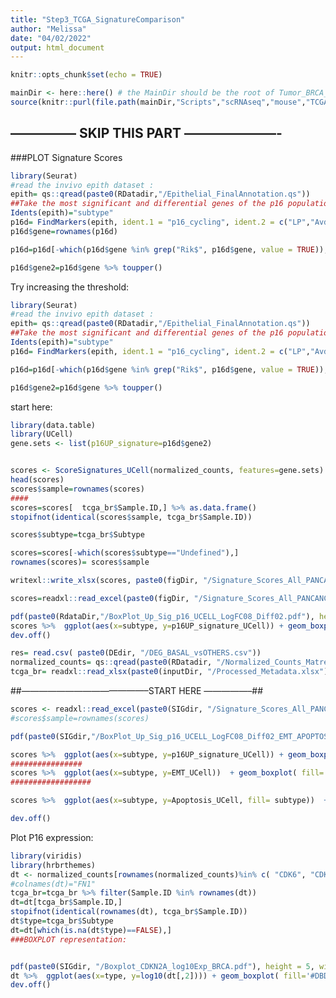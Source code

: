 ---
title: "Step3_TCGA_SignatureComparison"
author: "Melissa"
date: "04/02/2022"
output: html_document
---

```{r setup, include=FALSE}
knitr::opts_chunk$set(echo = TRUE)
```

```{r}
mainDir <- here::here() # the MainDir should be the root of Tumor_BRCA_P53:
source(knitr::purl(file.path(mainDir,"Scripts","scRNAseq","mouse","TCGA","Global_Variables_TCGA.Rmd"), quiet=TRUE))
```

## --------------- SKIP THIS PART ----------------------###
###PLOT Signature Scores  


```{r}
library(Seurat)
#read the invivo epith dataset :
epith= qs::qread(paste0(RDatadir,"/Epithelial_FinalAnnotation.qs"))
##Take the most significant and differential genes of the p16 population
Idents(epith)="subtype"
p16d= FindMarkers(epith, ident.1 = "p16_cycling", ident.2 = c("LP","Avd"), only.pos=TRUE, logfc.threshold = 0.8, min.diff.pct = 0.2)  %>% dplyr::filter(p_val_adj < 0.05) %>% rownames_to_column(var="gene")
p16d$gene=rownames(p16d)

p16d=p16d[-which(p16d$gene %in% grep("Rik$", p16d$gene, value = TRUE)),]

p16d$gene2=p16d$gene %>% toupper()

```

Try increasing the threshold:

```{r}
library(Seurat)
#read the invivo epith dataset :
epith= qs::qread(paste0(RDatadir,"/Epithelial_FinalAnnotation.qs"))
##Take the most significant and differential genes of the p16 population
Idents(epith)="subtype"
p16d= FindMarkers(epith, ident.1 = "p16_cycling", ident.2 = c("LP","Avd"), only.pos=TRUE, logfc.threshold = 1)  %>% dplyr::filter(p_val_adj < 0.05) %>% rownames_to_column(var="gene")

p16d=p16d[-which(p16d$gene %in% grep("Rik$", p16d$gene, value = TRUE)),]

p16d$gene2=p16d$gene %>% toupper()

```

start here:
```{r}
library(data.table)
library(UCell)
gene.sets <- list(p16UP_signature=p16d$gene2)


scores <- ScoreSignatures_UCell(normalized_counts, features=gene.sets) %>% as.data.frame()
head(scores)
scores$sample=rownames(scores)
####
scores=scores[  tcga_br$Sample.ID,] %>% as.data.frame()
stopifnot(identical(scores$sample, tcga_br$Sample.ID))

scores$subtype=tcga_br$Subtype

scores=scores[-which(scores$subtype=="Undefined"),]
rownames(scores)= scores$sample

writexl::write_xlsx(scores, paste0(figDir, "/Signature_Scores_All_PANCANCER_p16_EMT_Apop_ReducedGenes.xlsx"))

scores=readxl::read_excel(paste0(figDir, "/Signature_Scores_All_PANCANCER_p16_EMT_Apop_ReducedGenes.xlsx"))

pdf(paste0(RdataDir,"/BoxPlot_Up_Sig_p16_UCELL_LogFC08_Diff02.pdf"), height = 5, width =5)
scores %>%  ggplot(aes(x=subtype, y=p16UP_signature_UCell)) + geom_boxplot( fill='#DBD8D8', color="black") + ylab("P16Signature_UCell")  + ylab("UCELL_Up in P16 Signature")  +geom_jitter(data=scores,aes(x=subtype, y=p16UP_signature_UCell,color= subtype), size=1, alpha=0.9) + theme(legend.position = "none")  + scale_color_grey() +   gtheme + stat_compare_means(label = "p.signif", method = "wilcox.test", ref.group = "BRCA_Basal",aes(label=..p.adj..)) + themplot
dev.off()
```



```{r}
res= read.csv( paste0(DEdir, "/DEG_BASAL_vsOTHERS.csv"))
normalized_counts= qs::qread(paste0(RDatadir, "/Normalized_Counts_Matreix_BASALvsOthers.qs"))
tcga_br= readxl::read_xlsx(paste0(inputDir, "/Processed_Metadata.xlsx"))
```





##--------------------------------------------START HERE -----------------##

```{r}
scores <- readxl::read_excel(paste0(SIGdir, "/Signature_Scores_All_PANCANCER_p16_EMT_Apop.xlsx")) %>% as.data.frame()
#scores$sample=rownames(scores)
```


```{r}
pdf(paste0(SIGdir,"/BoxPlot_Up_Sig_p16_UCELL_LogFC08_Diff02_EMT_APOPTOSIS.pdf"), height = 5, width =5)

scores %>%  ggplot(aes(x=subtype, y=p16UP_signature_UCell)) + geom_boxplot( fill='#DBD8D8', color="black") + ylab("P16Signature_UCell")  + ylab("UCELL_Up in P16 Signature")  +geom_jitter(data=scores,aes(x=subtype, y=p16UP_signature_UCell,color= subtype), size=1, alpha=0.9) + theme(legend.position = "none")  + scale_color_grey() +   gtheme + stat_compare_means(label = "p.signif", method = "wilcox.test", ref.group = "BRCA_Basal",aes(label=..p.adj..))
################
scores %>%  ggplot(aes(x=subtype, y=EMT_UCell))  + geom_boxplot( fill='#DBD8D8', color="black") + ylab("EMT_UCell")  + ylab("EMT_UCell Signature")  +geom_jitter(data=scores,aes(x=subtype, y=EMT_UCell,color= subtype), size=1, alpha=0.9) + theme(legend.position = "none")  + scale_color_grey() +   gtheme + stat_compare_means(label = "p.signif", method = "wilcox.test", ref.group = "BRCA_Basal",aes(label=..p.adj..))
##################

scores %>%  ggplot(aes(x=subtype, y=Apoptosis_UCell, fill= subtype))  + geom_boxplot( fill='#DBD8D8', color="black") + ylab("Apoptosis_UCell")  + ylab("Apoptosis_UCell Signature")  +geom_jitter(data=scores,aes(x=subtype, y=Apoptosis_UCell,color= subtype), size=1, alpha=0.9) + theme(legend.position = "none")  + scale_color_grey() +   gtheme + stat_compare_means(label = "p.signif", method = "wilcox.test", ref.group = "BRCA_Basal",aes(label=..p.adj..))

dev.off()
```




Plot P16 expression:

```{r}
library(viridis)
library(hrbrthemes)
dt <- normalized_counts[rownames(normalized_counts)%in% c( "CDK6", "CDKN2A", "CDK4", "RB1","E2F1"),] %>% t() %>% as.data.frame()
#colnames(dt)="FN1"
tcga_br=tcga_br %>% filter(Sample.ID %in% rownames(dt))
dt=dt[tcga_br$Sample.ID,]
stopifnot(identical(rownames(dt), tcga_br$Sample.ID))
dt$type=tcga_br$Subtype
dt=dt[which(is.na(dt$type)==FALSE),]
###BOXPLOT representation:


pdf(paste0(SIGdir, "/Boxplot_CDKN2A_log10Exp_BRCA.pdf"), height = 5, width = 5)
dt %>%  ggplot(aes(x=type, y=log10(dt[,2]))) + geom_boxplot( fill='#DBD8D8', color="black") + ylab("log10(CDKN2A)")  + geom_jitter(data=dt,aes(x=type, y=log10(dt[,3]),color= type), size=1, alpha=0.9) + theme(legend.position = "none")  + scale_color_grey() +   gtheme + stat_compare_means(label = "p.signif", method = "wilcox.test", ref.group = "BRCA_Basal",aes(label=..p.adj..))
dev.off()
```


